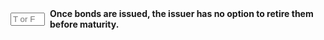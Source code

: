 ::: {.question-block}

<form onsubmit="event.preventDefault(); checkAnswerBox('module6_tf_q74','F')" style="display: flex; align-items: center; gap: 8px;">
<input type="text" id="module6_tf_q74" name="module6_tf_q74" maxlength="1" placeholder="T or F" style="width: 55px;" data-correct-answer="F" /> 
<label for="module6_tf_q74"><strong>Once bonds are issued, the issuer has no option to retire them before maturity.</strong></label>
</form>

<div id="feedback-module6_tf_q74" class="feedback" style="display:none;">
This is FALSE. Issuers may retire bonds early through repurchase, tender offers, or call provisions.
</div>

:::
